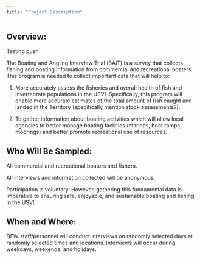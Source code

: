 ```yaml
---
title: "Project Description"
---
```


## Overview:

Testing push

The Boating and Angling Interview Trial (BAIT) is a survey that collects fishing and boating information from commercial and recreational boaters. This program is needed to collect important data that will help to:

1.  More accurately assess the fisheries and overall health of fish and invertebrate populations in the USVI. Specifically, this program will enable more accurate estimates of the total amount of fish caught and landed in the Territory (specifically mention stock assessments?).

2.  To gather information about boating activities which will allow local agencies to better manage boating facilities (marinas, boat ramps, moorings) and better promote recreational use of resources.

## Who Will Be Sampled:

All commercial and recreational boaters and fishers.

All interviews and information collected will be anonymous.

Participation is voluntary. However, gathering this fundamental data is imperative to ensuring safe, enjoyable, and sustainable boating and fishing in the USVI.

## When and Where:

DFW staff/personnel will conduct interviews on randomly selected days at randomly selected times and locations. Interviews will occur during weekdays, weekends, and holidays.
